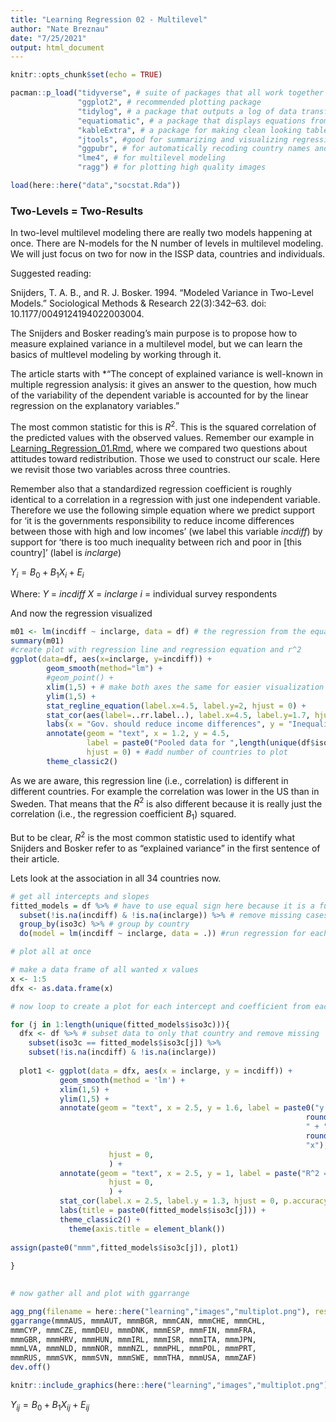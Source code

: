 ```yaml
---
title: "Learning Regression 02 - Multilevel"
author: "Nate Breznau"
date: "7/25/2021"
output: html_document
---
```


```r
knitr::opts_chunk$set(echo = TRUE)

pacman::p_load("tidyverse", # suite of packages that all work together
               "ggplot2", # recommended plotting package
               "tidylog", # a package that outputs a log of data transformations after each command (like what Stata does)
               "equatiomatic", # a package that displays equations from a previously called function
               "kableExtra", # a package for making clean looking tables
               "jtools", #good for summarizing and visualizing regression results
               "ggpubr", # for automatically recoding country names and codes
               "lme4", # for multilevel modeling
               "ragg") # for plotting high quality images
```


```r
load(here::here("data","socstat.Rda"))

```
### Two-Levels = Two-Results

In two-level multilevel modeling there are really two models happening at once. There are N-models for the N number of levels in multilevel modeling. We will just focus on two for now in the ISSP data, countries and individuals.

Suggested reading:

Snijders, T. A. B., and R. J. Bosker. 1994. “Modeled Variance in Two-Level Models.” Sociological Methods & Research 22(3):342–63. doi: 10.1177/0049124194022003004.

The Snijders and Bosker reading's main purpose is to propose how to measure explained variance in a multilevel model, but we can learn the basics of multlevel modeling by working through it.

The article starts with *"The concept of explained variance is well-known in multiple regression analysis: it gives an answer to the question, how much of the variability of the dependent variable is accounted for by the  linear  regression  on  the  explanatory  variables."

The most common statistic for this is $R^2$. This is the squared correlation of the predicted values with the observed values. Remember our example in [Learning_Regression_01.Rmd](../learning/Learning_Regression_01.Rmd), where we compared two questions about attitudes toward redistribution. Those we used to construct our scale. Here we revisit those two variables across three countries.

Remember also that a standardized regression coefficient is roughly identical to a correlation in a regression with just one independent variable. Therefore we use the following simple equation where we predict support for 'it is the governments responsibility to reduce income differences between those with high and low incomes' (we label this variable *incdiff*) by support for 'there is too much inequality between rich and poor in [this country]' (label is *inclarge*) 

$Y_{i} = B_{0} + B_{1}X_{i} + E_{i}$

Where:
$Y$ = *incdiff*
$X$ = *inclarge*
$i$ = individual survey respondents

And now the regression visualized

```r
m01 <- lm(incdiff ~ inclarge, data = df) # the regression from the equation above
summary(m01)
#create plot with regression line and regression equation and r^2
ggplot(data=df, aes(x=inclarge, y=incdiff)) +
        geom_smooth(method="lm") +
        #geom_point() +
        xlim(1,5) + # make both axes the same for easier visualization
        ylim(1,5) +
        stat_regline_equation(label.x=4.5, label.y=2, hjust = 0) +
        stat_cor(aes(label=..rr.label..), label.x=4.5, label.y=1.7, hjust = 0) +
        labs(x = "Gov. should reduce income differences", y = "Inequality btw. rich and poor is too large") +
        annotate(geom = "text", x = 1.2, y = 4.5, 
                 label = paste0("Pooled data for ",length(unique(df$iso3c[!is.na(df$inclarge)])),"\ncountries"),
                 hjust = 0) + #add number of countries to plot
        theme_classic2()
```

As we are aware, this regression line (i.e., correlation) is different in different countries. For example the correlation was lower in the US than in Sweden. That means that the $R^2$ is also different because it is really just the correlation (i.e., the regression coefficient $B_{1}$) squared.

But to be clear, $R^2$ is the most common statistic used to identify what Snijders and Bosker refer to as "explained variance" in the first sentence of their article.

Lets look at the association in all 34 countries now. 

```r
# get all intercepts and slopes
fitted_models = df %>% # have to use equal sign here because it is a function
  subset(!is.na(incdiff) & !is.na(inclarge)) %>% # remove missing cases
  group_by(iso3c) %>% # group by country
  do(model = lm(incdiff ~ inclarge, data = .)) #run regression for each country

# plot all at once

# make a data frame of all wanted x values
x <- 1:5
dfx <- as.data.frame(x)

# now loop to create a plot for each intercept and coefficient from each country's regression

for (j in 1:length(unique(fitted_models$iso3c))){
  dfx <- df %>% # subset data to only that country and remove missing
    subset(iso3c == fitted_models$iso3c[j]) %>%
    subset(!is.na(incdiff) & !is.na(inclarge))
  
  plot1 <- ggplot(data = dfx, aes(x = inclarge, y = incdiff)) +
           geom_smooth(method = 'lm') +
           xlim(1,5) +
           ylim(1,5) +
           annotate(geom = "text", x = 2.5, y = 1.6, label = paste0("y = ",
                                                                  round(fitted_models$model[[j]]$coefficients[1],1),
                                                                  " + ",
                                                                  round(fitted_models$model[[j]]$coefficients[2],2),
                                                                  "x"),
                      hjust = 0,
                      ) +
           annotate(geom = "text", x = 2.5, y = 1, label = paste("R^2 = ", round(cor(dfx$incdiff, dfx$inclarge)^2,2)),
                      hjust = 0,
                      ) +
           stat_cor(label.x = 2.5, label.y = 1.3, hjust = 0, p.accuracy = 0.001) +
           labs(title = paste0(fitted_models$iso3c[j])) +
           theme_classic2() +
             theme(axis.title = element_blank())
 
assign(paste0("mmm",fitted_models$iso3c[j]), plot1)
  
}
         

```


```r
# now gather all and plot with ggarrange

agg_png(filename = here::here("learning","images","multiplot.png"), res = 72, width = 1200, height = 1200)
ggarrange(mmmAUS, mmmAUT, mmmBGR, mmmCAN, mmmCHE, mmmCHL, 
mmmCYP, mmmCZE, mmmDEU, mmmDNK, mmmESP, mmmFIN, mmmFRA, 
mmmGBR, mmmHRV, mmmHUN, mmmIRL, mmmISR, mmmITA, mmmJPN, 
mmmLVA, mmmNLD, mmmNOR, mmmNZL, mmmPHL, mmmPOL, mmmPRT, 
mmmRUS, mmmSVK, mmmSVN, mmmSWE, mmmTHA, mmmUSA, mmmZAF)
dev.off()

knitr::include_graphics(here::here("learning","images","multiplot.png"))
```



$Y_{ij} = B_{0} + B_{1}X_{ij} + E_{ij}$



